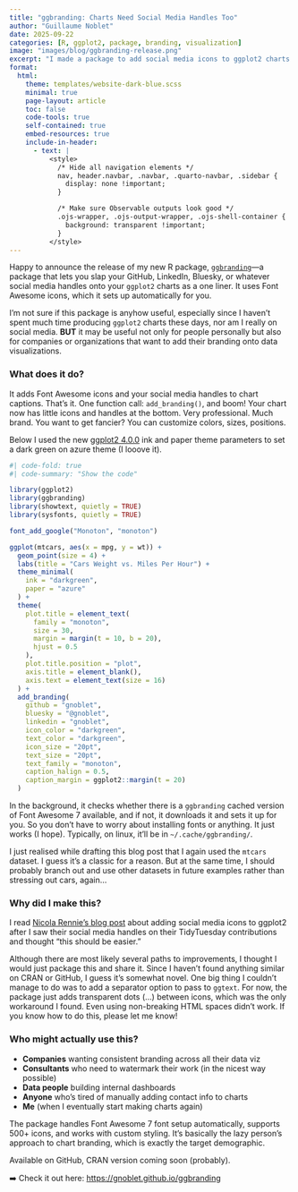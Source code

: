 ```yaml
---
title: "ggbranding: Charts Need Social Media Handles Too"
author: "Guillaume Noblet"
date: 2025-09-22
categories: [R, ggplot2, package, branding, visualization]
image: "images/blog/ggbranding-release.png"
excerpt: "I made a package to add social media icons to ggplot2 charts. Not sure if it is useful since I barely make charts or use social media atm, but hey, it exists now."
format:
  html:
    theme: templates/website-dark-blue.scss
    minimal: true
    page-layout: article
    toc: false
    code-tools: true
    self-contained: true
    embed-resources: true
    include-in-header:
      - text: |
          <style>
            /* Hide all navigation elements */
            nav, header.navbar, .navbar, .quarto-navbar, .sidebar {
              display: none !important;
            }

            /* Make sure Observable outputs look good */
            .ojs-wrapper, .ojs-output-wrapper, .ojs-shell-container {
              background: transparent !important;
            }
          </style>
---
```


Happy to announce the release of my new R package, [`ggbranding`](https://gnoblet.github.io/ggbranding)---a package that lets you slap your GitHub, LinkedIn, Bluesky, or whatever social media handles onto your `ggplot2` charts as a one liner. It uses Font Awesome icons, which it sets up automatically for you.

I'm not sure if this package is anyhow useful, especially since I haven't spent much time producing `ggplot2` charts these days, nor am I really on social media. **BUT** it may be useful not only for people personally but also for companies or organizations that want to add their branding onto data visualizations.

### What does it do?

It adds Font Awesome icons and your social media handles to chart captions. That's it. One function call: `add_branding()`, and boom! Your chart now has little icons and handles at the bottom. Very professional. Much brand. You want to get fancier? You can customize colors, sizes, positions. 

Below I used the new [ggplot2 4.0.0](https://www.tidyverse.org/blog/2025/09/ggplot2-4-0-0/) ink and paper theme parameters to set a dark green on azure theme (I looove it).

```r
#| code-fold: true
#| code-summary: "Show the code"

library(ggplot2)
library(ggbranding)
library(showtext, quietly = TRUE)
library(sysfonts, quietly = TRUE)

font_add_google("Monoton", "monoton")

ggplot(mtcars, aes(x = mpg, y = wt)) +
  geom_point(size = 4) +
  labs(title = "Cars Weight vs. Miles Per Hour") +
  theme_minimal(
    ink = "darkgreen",
    paper = "azure"
  ) +
  theme(
    plot.title = element_text(
      family = "monoton",
      size = 30,
      margin = margin(t = 10, b = 20),
      hjust = 0.5
    ),
    plot.title.position = "plot",
    axis.title = element_blank(),
    axis.text = element_text(size = 16)
  ) +
  add_branding(
    github = "gnoblet",
    bluesky = "@gnoblet",
    linkedin = "gnoblet",
    icon_color = "darkgreen",
    text_color = "darkgreen",
    icon_size = "20pt",
    text_size = "20pt",
    text_family = "monoton",
    caption_halign = 0.5,
    caption_margin = ggplot2::margin(t = 20)
  )
```

In the background, it checks whether there is a `ggbranding` cached version of Font Awesome 7 available, and if not, it downloads it and sets it up for you. So you don't have to worry about installing fonts or anything. It just works (I hope). Typically, on linux, it'll be in `~/.cache/ggbranding/`. 

::: {.callout-note}
I just realised while drafting this blog post that I again used the `mtcars` dataset. I guess it's a classic for a reason. But at the same time, I should probably branch out and use other datasets in future examples rather than stressing out cars, again...
:::


### Why did I make this?

I read [Nicola Rennie's blog post](https://nrennie.rbind.io/blog/adding-social-media-icons-ggplot2/) about adding social media icons to ggplot2 after I saw their social media handles on their TidyTuesday contributions and thought "this should be easier." 

Although there are most likely several paths to improvements, I thought I would just package this and share it. Since I haven't found anything similar on CRAN or GitHub, I guess it's somewhat novel. One big thing I couldn't manage to do was to add a separator option to pass to `ggtext`. For now, the package just adds transparent dots (...) between icons, which was the only workaround I found. Even using non-breaking HTML spaces didn't work. If you know how to do this, please let me know!

### Who might actually use this?

- **Companies** wanting consistent branding across all their data viz
- **Consultants** who need to watermark their work (in the nicest way possible)
- **Data people** building internal dashboards
- **Anyone** who's tired of manually adding contact info to charts
- **Me** (when I eventually start making charts again)

The package handles Font Awesome 7 font setup automatically, supports 500+ icons, and works with custom styling. It's basically the lazy person's approach to chart branding, which is exactly the target demographic.

Available on GitHub, CRAN version coming soon (probably).

➡️ Check it out here: [https://gnoblet.github.io/ggbranding](https://gnoblet.github.io/ggbranding)